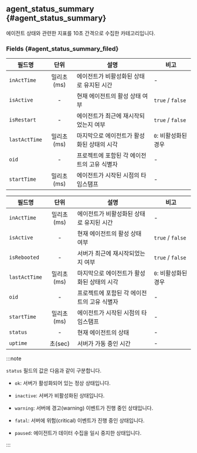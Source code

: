 ## agent_status_summary {#agent_status_summary}

에이전트 상태와 관련한 지표를 10초 간격으로 수집한 카테고리입니다.

### Fields {#agent_status_summary_filed}

<Xclude product="server,kubernetes">

| 필드명 | 단위 | 설명 | 비고 |
| ---- | :--: | ---- | ---- |
| `inActTime` | 밀리초(ms) | 에이전트가 비활성화된 상태로 유지된 시간 | - |
| `isActive` | - | 현재 에이전트의 활성 상태 여부 | `true` / `false` |
| `isRestart` | - | 에이전트가 최근에 재시작되었는지 여부 | `true` / `false` |
| `lastActTime` | 밀리초(ms) | 마지막으로 에이전트가 활성화된 상태의 시각 | `0`: 비활성화된 경우 |
| `oid` | - | 프로젝트에 포함된 각 에이전트의 고유 식별자 | - |
| `startTime` | 밀리초(ms) | 에이전트가 시작된 시점의 타임스탬프 | - |

</Xclude>

<InDoc product="server">

| 필드명 | 단위 | 설명 | 비고 |
| ---- | :--: | ---- | ---- |
| `inActTime` | 밀리초(ms) | 에이전트가 비활성화된 상태로 유지된 시간 | - |
| `isActive` | - | 현재 에이전트의 활성 상태 여부 | `true` / `false` |
| `isRebooted` | - | 서버가 최근에 재시작되었는지 여부 | `true` / `false` |
| `lastActTime` | 밀리초(ms) | 마지막으로 에이전트가 활성화된 상태의 시각 | `0`: 비활성화된 경우 |
| `oid` | - | 프로젝트에 포함된 각 에이전트의 고유 식별자 | - |
| `startTime` | 밀리초(ms) | 에이전트가 시작된 시점의 타임스탬프 | - |
| `status` | - | 현재 에이전트의 상태 | - |
| `uptime` | 초(sec) | 서버가 가동 중인 시간 | - |

:::note

`status` 필드의 값은 다음과 같이 구분합니다.

* `ok`: 서버가 활성화되어 있는 정상 상태입니다.

* `inactive`: 서버가 비활성화된 상태입니다.

* `warning`: 서버에 경고(warning) 이벤트가 진행 중인 상태입니다.

* `fatal`: 서버에 위험(critical) 이벤트가 진행 중인 상태입니다.

* `paused`: 에이전트가 데이터 수집을 일시 중지한 상태입니다.

:::

</InDoc>